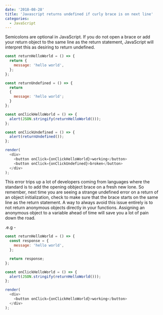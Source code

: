 ```yaml
---
date: '2018-08-28'
title: 'Javascript returns undefined if curly brace is on next line'
categories:
  - JavaScript
---
```


Semicolons are optional in JavaScript. If you do not open a brace
or add your return object to the same line as the return statement,
JavaScript will interpret this as desiring to return undefined.

```js react-live
const returnHelloWorld = () => {
  return {
    message: 'hello world',
  };
};

const returnUndefined = () => {
  return
  {
    message: 'hello world';
  }
};

const onClickHelloWorld = () => {
  alert(JSON.stringify(returnHelloWorld()));
};

const onClickUndefined = () => {
  alert(returnUndefined());
};

render(
  <div>
    <button onClick={onClickHelloWorld}>working</button>
    <button onClick={onClickUndefined}>broken</button>
  </div>
);
```

This error trips up a lot of developers coming from languages
where the standard is to add the opening obbject brace on a 
fresh new lone. So remember, next time you are seeing a strange undefined error on a 
return of an object initialization, check to make sure that the brace starts on 
the same line as the return statement. A way to always avoid this issue  entirely is to 
not return anonymous objects directly in your functions. Assigning an 
anonymous object to a variable ahead of time will save you a lot of pain down the road.

.e.g - 


```js react-live
const returnHelloWorld = () => {
  const response = {
    message: 'hello world',
  };

  return response;
};

const onClickHelloWorld = () => {
  alert(JSON.stringify(returnHelloWorld()));
};

render(
  <div>
    <button onClick={onClickHelloWorld}>working</button>
  </div>
);
```